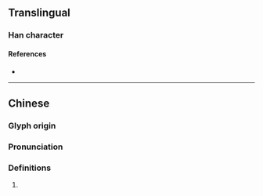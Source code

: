 {{character info/new}}
==Translingual==

===Han character===
{{Han char|rn=96|rad=玉|as=07|sn=11|four=|canj=MGYMR|ids=⿰𤣩言}}

====References====
* {{Han ref|kx=0732.280|dkj=21010|dj=1144.050|hdz=21118.070|uh=7402|ud=29698}}

----

==Chinese==
{{zh-forms}}

===Glyph origin===
{{Han etym}}

===Pronunciation===
{{zh-pron
|m=yán
|c=jin4
|mc=y
|oc=y
|cat=
}}

===Definitions===
{{zh-hanzi}}

# {{rfdef|zh}}